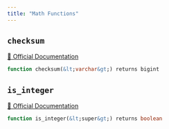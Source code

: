 ```yaml
---
title: "Math Functions"
---
```


## `checksum`
[🔗 Official Documentation](https://docs.aws.amazon.com/redshift/latest/dg/r_CHECKSUM.html)

```sql
function checksum(&lt;varchar&gt;) returns bigint
```


## `is_integer`
[🔗 Official Documentation](https://docs.aws.amazon.com/redshift/latest/dg/r_is_integer.html)

```sql
function is_integer(&lt;super&gt;) returns boolean
```



